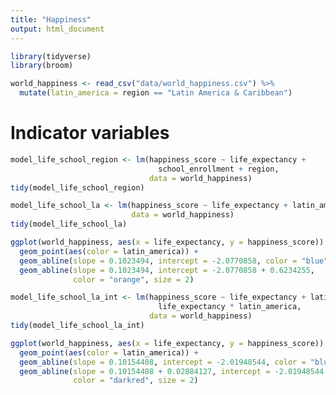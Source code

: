 ```yaml
---
title: "Happiness"
output: html_document
---
```


```r
library(tidyverse)
library(broom)

world_happiness <- read_csv("data/world_happiness.csv") %>% 
  mutate(latin_america = region == "Latin America & Caribbean")
```

# Indicator variables

```r
model_life_school_region <- lm(happiness_score ~ life_expectancy + 
                                 school_enrollment + region, 
                               data = world_happiness)
tidy(model_life_school_region)
```

```r
model_life_school_la <- lm(happiness_score ~ life_expectancy + latin_america, 
                           data = world_happiness)
tidy(model_life_school_la)
```

```r
ggplot(world_happiness, aes(x = life_expectancy, y = happiness_score)) +
  geom_point(aes(color = latin_america)) +
  geom_abline(slope = 0.1023494, intercept = -2.0770858, color = "blue", size = 2) +
  geom_abline(slope = 0.1023494, intercept = -2.0770858 + 0.6234255, 
              color = "orange", size = 2)
```

```r
model_life_school_la_int <- lm(happiness_score ~ life_expectancy + latin_america +
                                 life_expectancy * latin_america, 
                               data = world_happiness)
tidy(model_life_school_la_int)
```

```r
ggplot(world_happiness, aes(x = life_expectancy, y = happiness_score)) +
  geom_point(aes(color = latin_america)) +
  geom_abline(slope = 0.10154408, intercept = -2.01948544, color = "blue", size = 2) +
  geom_abline(slope = 0.10154408 + 0.02884127, intercept = -2.01948544 + -1.51554651, 
              color = "darkred", size = 2)
```
